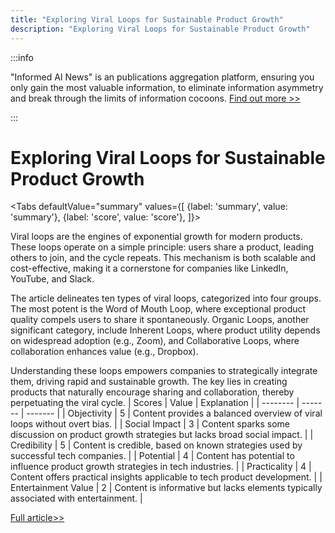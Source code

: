```yaml
---
title: "Exploring Viral Loops for Sustainable Product Growth"
description: "Exploring Viral Loops for Sustainable Product Growth"
---
```



:::info

"Informed AI News" is an publications aggregation platform, ensuring you only gain the most valuable information, to eliminate information asymmetry and break through the limits of information cocoons.  [Find out more >>](/)

:::

# Exploring Viral Loops for Sustainable Product Growth


<Tabs
	defaultValue="summary"
	values={[
	{label: 'summary', value: 'summary'},
	{label: 'score', value: 'score'},
]}>
<TabItem value="summary">


Viral loops are the engines of exponential growth for modern products. These loops operate on a simple principle: users share a product, leading others to join, and the cycle repeats. This mechanism is both scalable and cost-effective, making it a cornerstone for companies like LinkedIn, YouTube, and Slack.

The article delineates ten types of viral loops, categorized into four groups. The most potent is the Word of Mouth Loop, where exceptional product quality compels users to share it spontaneously. Organic Loops, another significant category, include Inherent Loops, where product utility depends on widespread adoption (e.g., Zoom), and Collaborative Loops, where collaboration enhances value (e.g., Dropbox).

Understanding these loops empowers companies to strategically integrate them, driving rapid and sustainable growth. The key lies in creating products that naturally encourage sharing and collaboration, thereby perpetuating the viral cycle.
</TabItem>
<TabItem value="score">
	| Scores     | Value   | Explanation |
	| -------- | ------- | ------- |
	| Objectivity  | 5    | Content provides a balanced overview of viral loops without overt bias.    |
	| Social Impact | 3     | Content sparks some discussion on product growth strategies but lacks broad social impact.    |
	| Credibility    | 5    | Content is credible, based on known strategies used by successful tech companies.    |
	| Potential    | 4    | Content has potential to influence product growth strategies in tech industries.    |
	| Practicality    | 4    | Content offers practical insights applicable to tech product development.    |
	| Entertainment Value    | 2    | Content is informative but lacks elements typically associated with entertainment.    |
</TabItem>
</Tabs>

[Full article>>](https://hackernoon.com/10-viral-loops-that-drive-sustainable-product-growth?source=rss)
